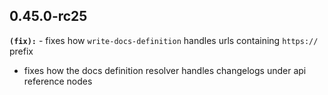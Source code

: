 ## 0.45.0-rc25
**`(fix):`** - fixes how `write-docs-definition` handles urls containing `https://` prefix
- fixes how the docs definition resolver handles changelogs under api reference nodes


